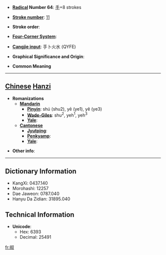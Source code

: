 * '''[[Wiktionary:Chinese radical index| Radical]] Number 64''': [[Wiktionary:Chinese radical index 手|手]]+8 strokes

* '''[[Wiktionary:Chinese total strokes index|Stroke number]]''': [[Wiktionary:Chinese total strokes index 11|11]]

* '''Stroke order''': 

* '''[[Wiktionary:Chinese four corner index|Four-Corner System]]''': 

* '''[[Wiktionary:Chinese Cangjie index|Cangjie input]]''': 手卜火水 (QYFE)

* '''Graphical Significance and Origin''': 

* '''Common Meaning'''

----

== [[Chinese]] [[Hanzi]] ==

* '''Romanizations'''
** '''[[Mandarin]]'''
*** '''[[Pinyin]]''': shú (shu2), yē (ye1), yě (ye3)
*** '''[[Wade-Giles]]''': shu<sup>2</sup>, yeh<sup>1</sup>, yeh<sup>3</sup>
*** '''[[Yale]]''': 
** '''[[Cantonese]]'''
*** '''[[Jyutping]]''':
*** '''[[Penkyamp]]''': 
*** '''[[Yale]]''': 

* '''Other info''': 

----

== Dictionary Information ==

* KangXi: 0437.140
* Morohashi: 12257
* Dae Jaweon: 0787.040
* Hanyu Da Zidian: 31895.040

== Technical Information ==

* '''Unicode''':
** Hex: 6393
** Decimal: 25491

[[fr:掓]]